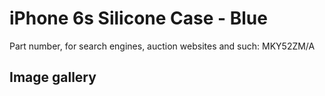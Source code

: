 
# iPhone 6s Silicone Case - Blue

Part number, for search engines, auction websites and such: MKY52ZM/A

## Image gallery

<div style={{ width: '100%', maxWidth: '768px' }}>
<GalleryComponent
    images={[
      {
        original: "/everysource/MKY52.webp",
        thumbnail: "/everypreview/MKY52.webp",
      },
      {
        original: "/everysource/MKY52_AV1_GOLD.webp",
        thumbnail: "/everypreview/MKY52_AV1_GOLD.webp",
      },
      {
        original: "/everysource/MKY52_AV1_SILVER.webp",
        thumbnail: "/everypreview/MKY52_AV1_SILVER.webp",
      },
      {
        original: "/everysource/MKY52_AV1_SPACE_GRAY.webp",
        thumbnail: "/everypreview/MKY52_AV1_SPACE_GRAY.webp",
      },
      {
        original: "/everysource/MKY52_AV2.webp",
        thumbnail: "/everypreview/MKY52_AV2.webp",
      },
      {
        original: "/everysource/MKY52_AV3.webp",
        thumbnail: "/everypreview/MKY52_AV3.webp",
      }
    ]}
  />
</div>